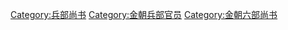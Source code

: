 [[Category:兵部尚书|Category:兵部尚书]]
[[Category:金朝兵部官员|Category:金朝兵部官员]]
[[Category:金朝六部尚书|Category:金朝六部尚书]]